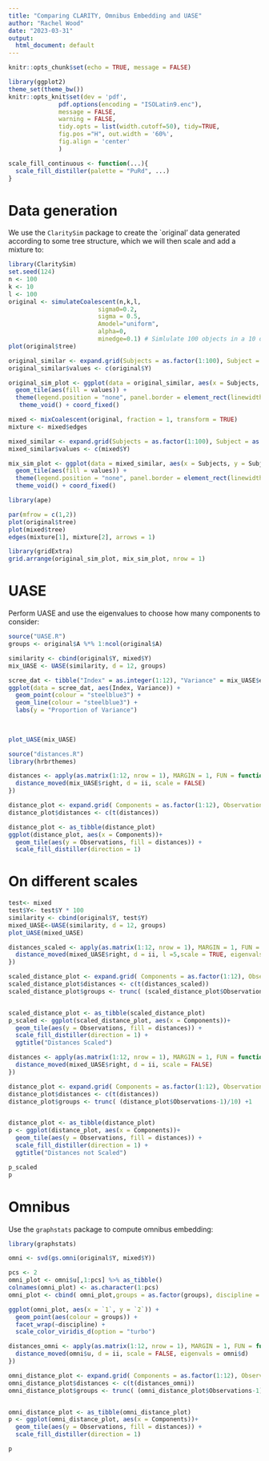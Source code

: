```yaml
---
title: "Comparing CLARITY, Omnibus Embedding and UASE"
author: "Rachel Wood"
date: "2023-03-31"
output:
  html_document: default
---
```


```r
knitr::opts_chunk$set(echo = TRUE, message = FALSE)

library(ggplot2)
theme_set(theme_bw())
knitr::opts_knit$set(dev = 'pdf',
              pdf.options(encoding = "ISOLatin9.enc"),
              message = FALSE,
              warning = FALSE,
              tidy.opts = list(width.cutoff=50), tidy=TRUE,
              fig.pos ="H", out.width = '60%',
              fig.align = 'center'
              )

scale_fill_continuous <- function(...){
  scale_fill_distiller(palette = "PuRd", ...)
}
```

# Data generation

We use the `ClaritySim` package to create the `original' data generated according to some tree structure, which we will then scale and add a mixture to:

```r
library(ClaritySim)
set.seed(124)
n <- 100 
k <- 10
l <- 100
original <- simulateCoalescent(n,k,l,
                         sigma0=0.2,
                         sigma = 0.5,
                         Amodel="uniform",
                         alpha=0,
                         minedge=0.1) # Simlulate 100 objects in a 10 dimensional latent space
plot(original$tree)

original_similar <- expand.grid(Subjects = as.factor(1:100), Subject = as.factor(1:100))
original_similar$values <- c(original$Y)

original_sim_plot <- ggplot(data = original_similar, aes(x = Subjects, y = Subject)) +
  geom_tile(aes(fill = values)) +
  theme(legend.position = "none", panel.border = element_rect(linewidth = 10)) +
   theme_void() + coord_fixed()
```


```r
mixed <- mixCoalescent(original, fraction = 1, transform = TRUE)
mixture <- mixed$edges

mixed_similar <- expand.grid(Subjects = as.factor(1:100), Subject = as.factor(1:100))
mixed_similar$values <- c(mixed$Y)

mix_sim_plot <- ggplot(data = mixed_similar, aes(x = Subjects, y = Subject)) +
  geom_tile(aes(fill = values)) +
  theme(legend.position = "none", panel.border = element_rect(linewidth = 10)) + 
  theme_void() + coord_fixed()

```


```r
library(ape)

par(mfrow = c(1,2))
plot(original$tree)
plot(mixed$tree)
edges(mixture[1], mixture[2], arrows = 1)
```
```r
library(gridExtra)
grid.arrange(original_sim_plot, mix_sim_plot, nrow = 1)
```

# UASE
Perform UASE and use the eigenvalues to choose how many components to consider:

```r
source("UASE.R")
groups <- original$A %*% 1:ncol(original$A)

similarity <- cbind(original$Y, mixed$Y)
mix_UASE <- UASE(similarity, d = 12, groups)

scree_dat <- tibble("Index" = as.integer(1:12), "Variance" = mix_UASE$eigenvals/sum(mix_UASE$eigenvals))
ggplot(data = scree_dat, aes(Index, Variance)) +
  geom_point(colour = "steelblue3") +
  geom_line(colour = "steelblue3") +
  labs(y = "Proportion of Variance")
  
  
```

```r
plot_UASE(mix_UASE)
```




```r
source("distances.R")
library(hrbrthemes)

distances <- apply(as.matrix(1:12, nrow = 1), MARGIN = 1, FUN = function(ii){
  distance_moved(mix_UASE$right, d = ii, scale = FALSE)
})

distance_plot <- expand.grid( Components = as.factor(1:12), Observations = 1:nrow(distances))
distance_plot$distances <- c(t(distances))

distance_plot <- as_tibble(distance_plot)
ggplot(distance_plot, aes(x = Components))+
  geom_tile(aes(y = Observations, fill = distances)) +
  scale_fill_distiller(direction = 1) 
```


# On different scales

```r
test<- mixed
test$Y<- test$Y * 100
similarity <- cbind(original$Y, test$Y)
mixed_UASE<-UASE(similarity, d = 12, groups)
plot_UASE(mixed_UASE)
```
```r


distances_scaled <- apply(as.matrix(1:12, nrow = 1), MARGIN = 1, FUN = function(ii){
  distance_moved(mixed_UASE$right, d = ii, l =5,scale = TRUE, eigenvals = mixed_UASE$eigenvals)
})

scaled_distance_plot <- expand.grid( Components = as.factor(1:12), Observations = 1:nrow(distances_scaled))
scaled_distance_plot$distances <- c(t(distances_scaled))
scaled_distance_plot$groups <- trunc( (scaled_distance_plot$Observations-1)/10) +1


scaled_distance_plot <- as_tibble(scaled_distance_plot)
p_scaled <- ggplot(scaled_distance_plot, aes(x = Components))+
  geom_tile(aes(y = Observations, fill = distances)) +
  scale_fill_distiller(direction = 1) +
  ggtitle("Distances Scaled")

distances <- apply(as.matrix(1:12, nrow = 1), MARGIN = 1, FUN = function(ii){
  distance_moved(mixed_UASE$right, d = ii, scale = FALSE)
})

distance_plot <- expand.grid( Components = as.factor(1:12), Observations = 1:nrow(distances))
distance_plot$distances <- c(t(distances))
distance_plot$groups <- trunc( (distance_plot$Observations-1)/10) +1


distance_plot <- as_tibble(distance_plot)
p <- ggplot(distance_plot, aes(x = Components))+
  geom_tile(aes(y = Observations, fill = distances)) +
  scale_fill_distiller(direction = 1) +
  ggtitle("Distances not Scaled")

p_scaled
p
```

# Omnibus

Use the `graphstats` package to compute omnibus embedding:
```r
library(graphstats)

omni <- svd(gs.omni(original$Y, mixed$Y))
```

```r
pcs <- 2
omni_plot <- omni$u[,1:pcs] %>% as_tibble()
colnames(omni_plot) <- as.character(1:pcs)
omni_plot <- cbind( omni_plot,groups = as.factor(groups), discipline = rep(c(1,2), each = nrow(omni_plot)/2))

ggplot(omni_plot, aes(x = `1`, y = `2`)) +
  geom_point(aes(colour = groups)) +
  facet_wrap(~discipline) +
  scale_color_viridis_d(option = "turbo")
```

```r
distances_omni <- apply(as.matrix(1:12, nrow = 1), MARGIN = 1, FUN = function(ii){
  distance_moved(omni$u, d = ii, scale = FALSE, eigenvals = omni$d)
})
```

```r
omni_distance_plot <- expand.grid( Components = as.factor(1:12), Observations = 1:nrow(distances_omni))
omni_distance_plot$distances <- c(t(distances_omni))
omni_distance_plot$groups <- trunc( (omni_distance_plot$Observations-1)/10) +1


omni_distance_plot <- as_tibble(omni_distance_plot)
p <- ggplot(omni_distance_plot, aes(x = Components))+
  geom_tile(aes(y = Observations, fill = distances)) +
  scale_fill_distiller(direction = 1) 

p
```

